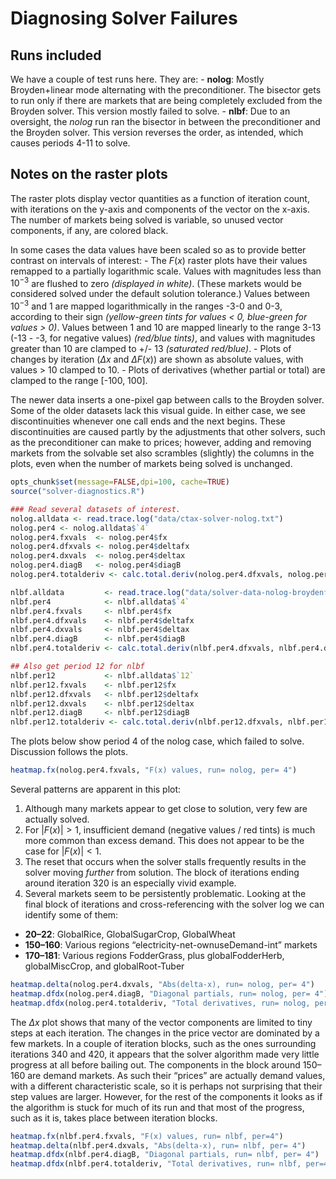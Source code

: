 Diagnosing Solver Failures
========================================================

## Runs included
We have a couple of test runs here.  They are:
- **nolog**: Mostly Broyden+linear mode alternating with the preconditioner.  The bisector gets to run only if there are markets that are being completely excluded from the Broyden solver. This version mostly failed to solve.
- **nlbf**:  Due to an oversight, the *nolog* run ran the bisector in between the preconditioner and the Broyden solver.  This version reverses the order, as intended, which causes periods 4-11 to solve.

## Notes on the raster plots
The raster plots display vector quantities as a function of iteration count, with iterations on the y-axis and components of the vector on the x-axis.  The number of markets being solved is variable, so unused vector components, if any, are colored black.

In some cases the data values have been scaled so as to provide better contrast on intervals of interest:
- The $F(x)$ raster plots have their values remapped to a partially logarithmic scale.  Values with magnitudes less than $10^{-3}$ are flushed to zero *(displayed in white)*.  (These markets would be considered solved under the default solution tolerance.)  Values between $10^{-3}$ and 1 are mapped logarithmically in the ranges -3-0 and 0-3, according to their sign *(yellow-green tints for values < 0, blue-green for values > 0)*.  Values between 1 and 10 are mapped linearly to the range 3-13 (-13 - -3, for negative values) *(red/blue tints)*, and values with magnitudes greater than 10 are clamped to +/- 13 *(saturated red/blue)*.
- Plots of changes by iteration ($\Delta x$ and $\Delta F(x)$) are shown as absolute values, with values > 10 clamped to 10.
- Plots of derivatives (whether partial or total) are clamped to the range [-100, 100].

The newer data inserts a one-pixel gap between calls to the Broyden solver.  Some of the older datasets lack this visual guide.  In either case, we see discontinuities whenever one call ends and the next begins.  These discontinuities are caused partly by the adjustments that other solvers, such as the preconditioner can make to prices; however, adding and removing markets from the solvable set also scrambles (slightly) the columns in the plots, even when the number of markets being solved is unchanged.

```r
opts_chunk$set(message=FALSE,dpi=100, cache=TRUE)
source("solver-diagnostics.R")
```

```r
### Read several datasets of interest.
nolog.alldata <- read.trace.log("data/ctax-solver-nolog.txt")
nolog.per4 <- nolog.alldata$`4`
nolog.per4.fxvals  <- nolog.per4$fx
nolog.per4.dfxvals <- nolog.per4$deltafx
nolog.per4.dxvals  <- nolog.per4$deltax
nolog.per4.diagB   <- nolog.per4$diagB
nolog.per4.totalderiv <- calc.total.deriv(nolog.per4.dfxvals, nolog.per4.dxvals)

nlbf.alldata         <- read.trace.log("data/solver-data-nolog-broydenfirst.txt")
nlbf.per4            <- nlbf.alldata$`4`
nlbf.per4.fxvals     <- nlbf.per4$fx
nlbf.per4.dfxvals    <- nlbf.per4$deltafx
nlbf.per4.dxvals     <- nlbf.per4$deltax
nlbf.per4.diagB      <- nlbf.per4$diagB
nlbf.per4.totalderiv <- calc.total.deriv(nlbf.per4.dfxvals, nlbf.per4.dxvals)

## Also get period 12 for nlbf
nlbf.per12           <- nlbf.alldata$`12`
nlbf.per12.fxvals    <- nlbf.per12$fx
nlbf.per12.dfxvals   <- nlbf.per12$deltafx
nlbf.per12.dxvals    <- nlbf.per12$deltax
nlbf.per12.diagB     <- nlbf.per12$diagB
nlbf.per12.totalderiv <- calc.total.deriv(nlbf.per12.dfxvals, nlbf.per12.dxvals)
```

The plots below show period 4 of the nolog case, which failed to solve.  Discussion follows the plots.

```r
heatmap.fx(nolog.per4.fxvals, "F(x) values, run= nolog, per= 4")
```

Several patterns are apparent in this plot:

1. Although many markets appear to get close to solution, very few are actually solved.
2. For $|F(x)|>1$, insufficient demand (negative values / red tints) is much more common than excess demand.  This does not appear to be the case for $|F(x)|<1$.  
3. The reset that occurs when the solver stalls frequently results in the solver moving *further* from solution.  The block of iterations ending around iteration 320 is an especially vivid example.
4. Several markets seem to be persistently problematic.  Looking at the final block of iterations and cross-referencing with the solver log we can identify some of them:
  + **20--22**: GlobalRice, GlobalSugarCrop, GlobalWheat
  + **150--160**: Various regions "electricity-net-ownuseDemand-int" markets
  + **170--181**: Various regions FodderGrass, plus globalFodderHerb, globalMiscCrop, and globalRoot-Tuber

```r
heatmap.delta(nolog.per4.dxvals, "Abs(delta-x), run= nolog, per= 4")
heatmap.dfdx(nolog.per4.diagB, "Diagonal partials, run= nolog, per= 4")
heatmap.dfdx(nolog.per4.totalderiv, "Total derivatives, run= nolog, per= 4")
```

The $\Delta x$ plot shows that many of the vector components are limited to tiny steps at each iteration.  The changes in the price vector are dominated by a few markets.  In a couple of iteration blocks, such as the ones surrounding iterations 340 and 420, it appears that the solver algorithm made very little progress at all before bailing out.  The components in the block around 150--160 are demand markets.  As such their "prices" are actually demand values, with a different characteristic scale, so it is perhaps not surprising that their step values are larger.  However, for the rest of the components it looks as if the algorithm is stuck for much of its run and that most of the progress, such as it is, takes place between iteration blocks.  

```r
heatmap.fx(nlbf.per4.fxvals, "F(x) values, run= nlbf, per=4")
heatmap.delta(nlbf.per4.dxvals, "Abs(delta-x), run= nlbf, per= 4")
heatmap.dfdx(nlbf.per4.diagB, "Diagonal partials, run= nlbf, per= 4")
heatmap.dfdx(nlbf.per4.totalderiv, "Total derivatives, run= nlbf, per=4")
```
